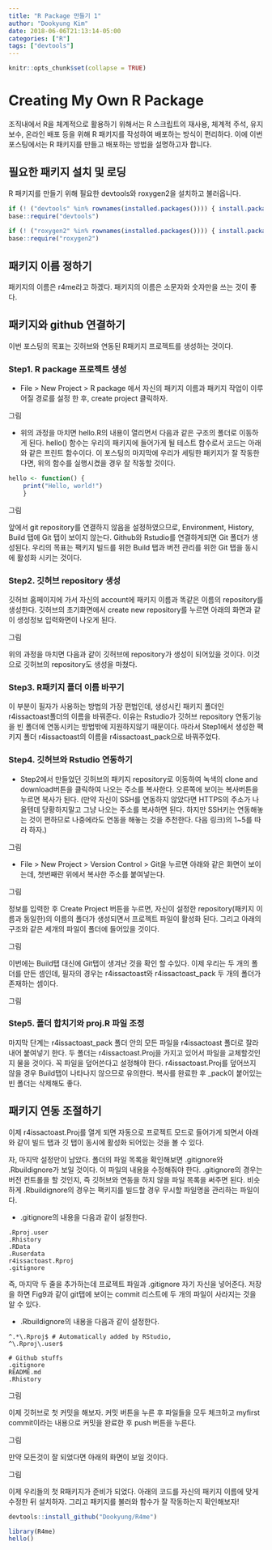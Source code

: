 ```yaml
---
title: "R Package 만들기 1"
author: "Dookyung Kim"
date: 2018-06-06T21:13:14-05:00
categories: ["R"]
tags: ["devtools"]
---
```


```r
knitr::opts_chunk$set(collapse = TRUE)
```

# Creating My Own R Package

조직내에서 R을 체계적으로 활용하기 위해서는 R 스크립트의 재사용, 체계적 주석, 유지보수, 온라인 배포 등을 위해 R 패키지를 작성하여 배포하는 방식이 편리하다. 이에 이번 포스팅에서는 R 패키지를 만들고 배포하는 방법을 설명하고자 합니다. 

## 필요한 패키지 설치 및 로딩

R 패키지를 만들기 위해 필요한 devtools와 roxygen2을 설치하고 불러옵니다.

```r
if (! ("devtools" %in% rownames(installed.packages()))) { install.packages("devtools") }
base::require("devtools")
 
if (! ("roxygen2" %in% rownames(installed.packages()))) { install.packages("roxygen2") }
base::require("roxygen2")
```

## 패키지 이름 정하기

패키지의 이름은 r4me라고 하겠다. 패키지의 이름은 소문자와 숫자만을 쓰는 것이 좋다. 

## 패키지와 github 연결하기

이번 포스팅의 목표는 깃허브와 연동된 R패키지 프로젝트를 생성하는 것이다.

### Step1. R package 프로젝트 생성

*  File > New Project > R package 에서 자신의 패키지 이름과 패키지 작업이 이루어질 경로를 설정 한 후, create project 클릭하자.

그림

* 위의 과정을 마치면 hello.R의 내용이 열리면서 다음과 같은 구조의 폴더로 이동하게 된다. hello() 함수는 우리의 패키지에 들어가게 될 테스트 함수로서 코드는 아래와 같은 프린트 함수이다. 이 포스팅의 마지막에 우리가 세팅한 패키지가 잘 작동한다면, 위의 함수를 실행시켰을 경우 잘 작동할 것이다.

```r
hello <- function() { 
    print("Hello, world!")
    }
```


그림


앞에서 git repository를 연결하지 않음을 설정하였으므로, Environment, History, Build 탭에 Git 탭이 보이지 않는다. Github와 Rstudio를 연결하게되면 Git 폴더가 생성된다. 우리의 목표는 팩키지 빌드를 위한 Build 탭과 버전 관리를 위한 Git 탭을 동시에 활성화 시키는 것이다.

### Step2. 깃허브 repository 생성

깃허브 홈페이지에 가서 자신의 account에 패키지 이름과 똑같은 이름의 repository를 생성한다. 깃허브의 초기화면에서 create new repository를 누르면 아래의 화면과 같이 생성정보 입력화면이 나오게 된다.


그림



위의 과정을 마치면 다음과 같이 깃허브에 repository가 생성이 되어있을 것이다. 이것으로 깃허브의 repository도 생성을 마쳤다.

### Step3. R패키지 폴더 이름 바꾸기

이 부분이 필자가 사용하는 방법의 가장 편법인데, 생성시킨 패키지 폴더인 r4issactoast폴더의 이름을 바꿔준다. 이유는 Rstudio가 깃허브 repository 연동기능을 빈 폴더에 연동시키는 방법밖에 지원하지않기 때문이다. 따라서 Step1에서 생성한 팩키지 폴더 r4issactoast의 이름을 r4issactoast_pack으로 바꿔주었다.

### Step4. 깃허브와 Rstudio 연동하기

*  Step2에서 만들었던 깃허브의 패키지 repository로 이동하여 녹색의 clone and download버튼을 클릭하여 나오는 주소를 복사한다. 오른쪽에 보이는 복사버튼을 누르면 복사가 된다. (만약 자신이 SSH를 연동하지 않았다면 HTTPS의 주소가 나올텐데 당황하지말고 그냥 나오는 주소를 복사하면 된다. 하지만 SSH키는 연동해놓는 것이 편하므로 나중에라도 연동을 해놓는 것을 추천한다. 다음 링크)의 1~5를 따라 하자.)

그림

*  File > New Project > Version Control > Git을 누르면 아래와 같은 화면이 보이는데, 첫번째란 위에서 복사한 주소를 붙여넣는다.

그림

정보를 입력한 후 Create Project 버튼을 누르면, 자신이 설정한 repository(패키지 이름과 동일한)의 이름의 폴더가 생성되면서 프로젝트 파일이 활성화 된다. 그리고 아래의 구조와 같은 세개의 파일이 폴더에 들어있을 것이다.


그림

이번에는 Build탭 대신에 Git탭이 생겨난 것을 확인 할 수있다. 이제 우리는 두 개의 폴더를 만든 셈인데, 필자의 경우는 r4issactoast와 r4issactoast_pack 두 개의 폴더가 존재하는 셈이다.

그림


### Step5. 폴더 합치기와 proj.R 파일 조정

마지막 단계는 r4issactoast_pack 폴더 안의 모든 파일을 r4issactoast 폴더로 잘라내어 붙여넣기 한다. 두 폴더는 r4issactoast.Proj을 가지고 있어서 파일을 교체할것인지 물을 것이다. 꼭 파일을 덮어쓴다고 설정해야 한다. r4issactoast.Proj를 덮어쓰지 않을 경우 Build탭이 나타나지 않으므로 유의한다. 복사를 완료한 후 _pack이 붙어있는 빈 폴더는 삭제해도 좋다.


## 패키지 연동 조절하기

이제 r4issactoast.Proj를 열게 되면 자동으로 프로젝트 모드로 들어가게 되면서 아래와 같이 빌드 탭과 깃 탭이 동시에 활성화 되어있는 것을 볼 수 있다.


자, 마지막 설정만이 남았다. 폴더의 파일 목록을 확인해보면 .gitignore와 .Rbuildignore가 보일 것이다. 이 파일의 내용을 수정해줘야 한다. .gitignore의 경우는 버전 컨트롤을 할 것인지, 즉 깃허브와 연동을 하지 않을 파일 목록을 써주면 된다. 비슷하게 .Rbuildignore의 경우는 팩키지를 빌드할 경우 무시할 파일명을 관리하는 파일이다.

*  .gitignore의 내용을 다음과 같이 설정한다.

```{}
.Rproj.user 
.Rhistory 
.RData 
.Ruserdata 
r4issactoast.Rproj 
.gitignore

```

즉, 마지막 두 줄을 추가하는데 프로젝트 파일과 .gitignore 자기 자신을 넣어준다. 저장을 하면 Fig9과 같이 git탭에 보이는 commit 리스트에 두 개의 파일이 사라지는 것을 알 수 있다.

*  .Rbuildignore의 내용을 다음과 같이 설정한다.

```{}
^.*\.Rproj$ # Automatically added by RStudio, 
^\.Rproj\.user$ 

# Github stuffs 
.gitignore 
README.md 
.Rhistory

```

그림

이제 깃허브로 첫 커밋을 해보자. 커밋 버튼을 누른 후 파일들을 모두 체크하고 myfirst commit이라는 내용으로 커밋을 완료한 후 push 버튼을 누른다.


그림

만약 모든것이 잘 되었다면 아래의 화면이 보일 것이다.

그림

이제 우리들의 첫 R패키지가 준비가 되었다. 아래의 코드를 자신의 패키지 이름에 맞게 수정한 뒤 설치하자. 그리고 패키지를 불러와 함수가 잘 작동하는지 확인해보자!

```r
devtools::install_github("Dookyung/R4me")
```


```r
library(R4me)
hello()
```


